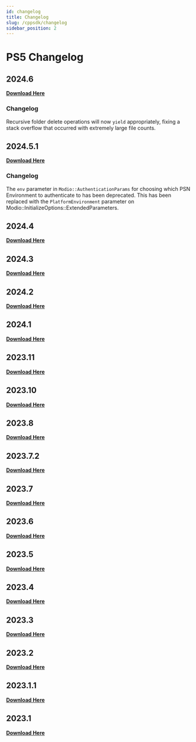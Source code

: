 ```yaml
---
id: changelog
title: Changelog
slug: /cppsdk/changelog
sidebar_position: 2
---
```


# PS5 Changelog

## 2024.6
**[Download Here](https://docs.mod.io/partners/modules/ps5/cppsdk/modio_prospero_2024.6.zip)**

### Changelog

Recursive folder delete operations will now `yield` appropriately, fixing a stack overflow that occurred with extremely large file counts.

## 2024.5.1
**[Download Here](https://docs.mod.io/partners/modules/ps5/cppsdk/modio_prospero_2024.5.1.zip)**

### Changelog

The `env` parameter in `Modio::AuthenticationParams` for choosing which PSN Environment to authenticate to has been deprecated. This has been replaced with the `PlatformEnvironment` parameter on Modio::InitializeOptions::ExtendedParameters.

## 2024.4
**[Download Here](https://docs.mod.io/partners/modules/ps5/cppsdk/modio_prospero_2024.4.zip)**

## 2024.3
**[Download Here](https://docs.mod.io/partners/modules/ps5/cppsdk/modio_prospero_2024.3.zip)**

## 2024.2
**[Download Here](https://docs.mod.io/partners/modules/ps5/cppsdk/modio_prospero_2024.2.zip)**

## 2024.1
**[Download Here](https://docs.mod.io/partners/modules/ps5/cppsdk/modio_prospero_2024.1.zip)**

## 2023.11
**[Download Here](https://docs.mod.io/partners/modules/ps5/cppsdk/modio_prospero_2023.11.zip)**

## 2023.10
**[Download Here](https://docs.mod.io/partners/modules/ps5/cppsdk/modio_prospero_2023.10.zip)**

## 2023.8
**[Download Here](https://docs.mod.io/partners/modules/ps5/cppsdk/modio_prospero_2023.8.zip)**

## 2023.7.2
**[Download Here](https://docs.mod.io/partners/modules/ps5/cppsdk/modio_prospero_2023.7.2.zip)**

## 2023.7
**[Download Here](https://docs.mod.io/partners/modules/ps5/cppsdk/modio_prospero_2023.7.zip)**

## 2023.6
**[Download Here](https://docs.mod.io/partners/modules/ps5/cppsdk/modio_prospero_2023.6.zip)**

## 2023.5
**[Download Here](https://docs.mod.io/partners/modules/ps5/cppsdk/modio_prospero_2023.5.zip)**

## 2023.4
**[Download Here](https://docs.mod.io/partners/modules/ps5/cppsdk/modio_prospero_2023.4.zip)**

## 2023.3
**[Download Here](https://docs.mod.io/partners/modules/ps5/cppsdk/modio_prospero_2023.3.zip)**

## 2023.2
**[Download Here](https://docs.mod.io/partners/modules/ps5/cppsdk/modio_prospero_2023.2.zip)**

## 2023.1.1
**[Download Here](https://docs.mod.io/partners/modules/ps5/cppsdk/modio_prospero_2023.1.1.zip)**

## 2023.1
**[Download Here](https://docs.mod.io/partners/modules/ps5/cppsdk/modio_prospero_2023.1.zip)**